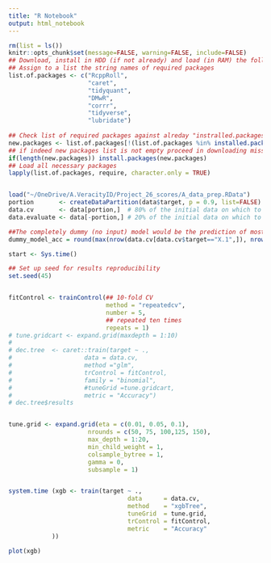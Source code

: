 ```yaml
---
title: "R Notebook"
output: html_notebook
---
```




```r
rm(list = ls())
knitr::opts_chunk$set(message=FALSE, warning=FALSE, include=FALSE)
## Download, install in HDD (if not already) and load (in RAM) the following required packages (libraries)
## Assign to a list the string names of required packages
list.of.packages <- c("RcppRoll",
                      "caret",
                      "tidyquant",
                      "DMwR",
                      "corrr",
                      "tidyverse", 
                      "lubridate")   
   
## Check list of required packages against alreday "instralled.packages" to decypher which (if any) should be downloaded and installed
new.packages <- list.of.packages[!(list.of.packages %in% installed.packages()[,"Package"])]
## if indeed new packages list is not empty proceed in downloading missing packages
if(length(new.packages)) install.packages(new.packages)
## Load all necessary packages
lapply(list.of.packages, require, character.only = TRUE) 


load("~/OneDrive/A.VeracityID/Project_26_scores/A_data_prep.RData")
portion       <- createDataPartition(data$target, p = 0.9, list=FALSE)
data.cv       <- data[portion,]  # 80% of the initial data on which to perform model selection 
data.evaluate <- data[-portion,] # 20% of the initial data on which to evaluate our decision in a situation as close as it can get to reality
```



```r

##The completely dummy (no input) model would be the prediction of most frequent target variable class, namely "0" No Heart Disease Issue.
dummy_model_acc = round(max(nrow(data.cv[data.cv$target=="X.1",]), nrow(data.cv[data.cv$target=="X.0",]))/nrow(data.cv),4)

start <- Sys.time()

## Set up seed for results reproducibility
set.seed(45)


fitControl <- trainControl(## 10-fold CV
                           method = "repeatedcv",
                           number = 5,
                           ## repeated ten times
                           repeats = 1)
# tune.gridcart <- expand.grid(maxdepth = 1:10)
# 
# dec.tree  <- caret::train(target ~ .,
#                    data = data.cv, 
#                    method ="glm",
#                    trControl = fitControl,
#                    family = "binomial",
#                    #tuneGrid =tune.gridcart,
#                    metric = "Accuracy")
# dec.tree$results


tune.grid <- expand.grid(eta = c(0.01, 0.05, 0.1),  
                      nrounds = c(50, 75, 100,125, 150), 
                      max_depth = 1:20,
                      min_child_weight = 1, 
                      colsample_bytree = 1,
                      gamma = 0, 
                      subsample = 1)  


system.time (xgb <- train(target ~ ., 
                                 data      = data.cv, 
                                 method    = "xgbTree", 
                                 tuneGrid  = tune.grid,
                                 trControl = fitControl, 
                                 metric    = "Accuracy"
            ))

plot(xgb)

```


